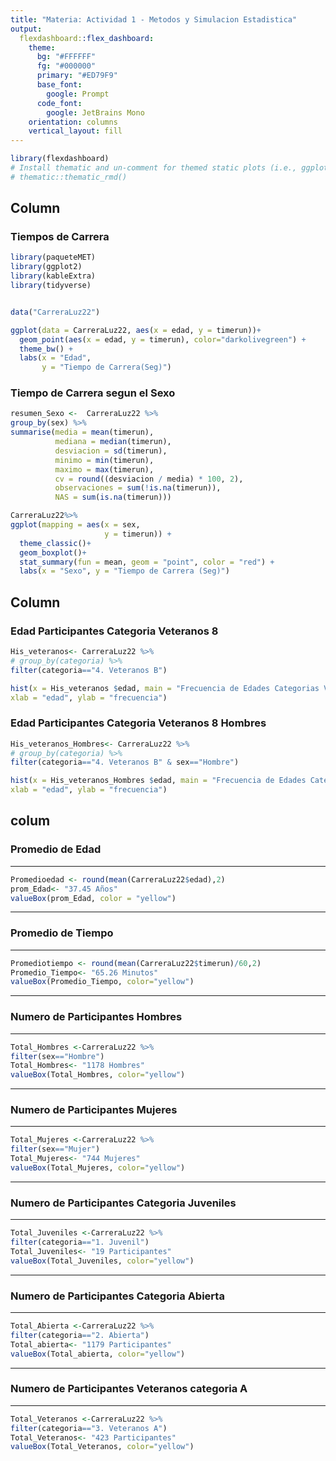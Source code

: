 ---
title: "Materia: Actividad 1 - Metodos y Simulacion Estadistica"
output: 
  flexdashboard::flex_dashboard:
    theme:
      bg: "#FFFFFF"
      fg: "#000000" 
      primary: "#ED79F9"
      base_font:
        google: Prompt
      code_font:
        google: JetBrains Mono
    orientation: columns
    vertical_layout: fill
---

```{r setup, include=FALSE}
library(flexdashboard)
# Install thematic and un-comment for themed static plots (i.e., ggplot2)
# thematic::thematic_rmd()
```

Column {data-width=700 .tabset}
-----------------------------------------------------------------------

### Tiempos de Carrera

```{r}
library(paqueteMET)
library(ggplot2)
library(kableExtra)
library(tidyverse)


data("CarreraLuz22")

ggplot(data = CarreraLuz22, aes(x = edad, y = timerun))+
  geom_point(aes(x = edad, y = timerun), color="darkolivegreen") +
  theme_bw() +
  labs(x = "Edad", 
       y = "Tiempo de Carrera(Seg)")

```

### Tiempo de Carrera segun el Sexo

```{r}
resumen_Sexo <-  CarreraLuz22 %>% 
group_by(sex) %>% 
summarise(media = mean(timerun),
          mediana = median(timerun),
          desviacion = sd(timerun),
          minimo = min(timerun),
          maximo = max(timerun),
          cv = round((desviacion / media) * 100, 2),
          observaciones = sum(!is.na(timerun)),
          NAS = sum(is.na(timerun)))

CarreraLuz22%>% 
ggplot(mapping = aes(x = sex,
                     y = timerun)) +
  theme_classic()+
  geom_boxplot()+ 
  stat_summary(fun = mean, geom = "point", color = "red") +
  labs(x = "Sexo", y = "Tiempo de Carrera (Seg)")


```

Column {data-width=350}
-----------------------------------------------------------------------

### Edad Participantes Categoria Veteranos 8

```{r}
His_veteranos<- CarreraLuz22 %>% 
# group_by(categoria) %>% 
filter(categoria=="4. Veteranos B")

hist(x = His_veteranos $edad, main = "Frecuencia de Edades Categorias Veteranos 8",
xlab = "edad", ylab = "frecuencia")

```

### Edad Participantes Categoria Veteranos 8 Hombres

```{r}
His_veteranos_Hombres<- CarreraLuz22 %>% 
# group_by(categoria) %>% 
filter(categoria=="4. Veteranos B" & sex=="Hombre")

hist(x = His_veteranos_Hombres $edad, main = "Frecuencia de Edades Categorias Veteranos 8 para Hombres",
xlab = "edad", ylab = "frecuencia")

```

colum {data-width="120"}
-----------------------------------------------------------------------

### **Promedio de Edad** 

-----------------------------------------------------------------------

```{r}
Promedioedad <- round(mean(CarreraLuz22$edad),2)
prom_Edad<- "37.45 Años"
valueBox(prom_Edad, color = "yellow")
```

-----------------------------------------------------------------------

### **Promedio de Tiempo** 

-----------------------------------------------------------------------

```{r}
Promediotiempo <- round(mean(CarreraLuz22$timerun)/60,2)
Promedio_Tiempo<- "65.26 Minutos"
valueBox(Promedio_Tiempo, color="yellow")
```

-----------------------------------------------------------------------

### **Numero de Participantes Hombres** 

-----------------------------------------------------------------------

```{r}
Total_Hombres <-CarreraLuz22 %>% 
filter(sex=="Hombre")
Total_Hombres<- "1178 Hombres"
valueBox(Total_Hombres, color="yellow")
```

-----------------------------------------------------------------------

### **Numero de Participantes Mujeres** 

-----------------------------------------------------------------------

```{r}
Total_Mujeres <-CarreraLuz22 %>% 
filter(sex=="Mujer")
Total_Mujeres<- "744 Mujeres"
valueBox(Total_Mujeres, color="yellow")

```

-----------------------------------------------------------------------

### **Numero de Participantes Categoria Juveniles** 

-----------------------------------------------------------------------

```{r}
Total_Juveniles <-CarreraLuz22 %>% 
filter(categoria=="1. Juvenil")
Total_Juveniles<- "19 Participantes"
valueBox(Total_Juveniles, color="yellow")

```

-----------------------------------------------------------------------

### **Numero de Participantes Categoria Abierta** 

-----------------------------------------------------------------------

```{r}
Total_Abierta <-CarreraLuz22 %>% 
filter(categoria=="2. Abierta")
Total_abierta<- "1179 Participantes"
valueBox(Total_abierta, color="yellow")

```

-----------------------------------------------------------------------

### **Numero de Participantes Veteranos categoria A** 

-----------------------------------------------------------------------

```{r}
Total_Veteranos <-CarreraLuz22 %>% 
filter(categoria=="3. Veteranos A")
Total_Veteranos<- "423 Participantes"
valueBox(Total_Veteranos, color="yellow")

```